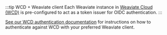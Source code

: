 :::tip WCD + Weaviate client
Each Weaviate instance in [Weaviate Cloud (WCD)](https://console.weaviate.cloud/) is pre-configured to act as a token issuer for OIDC authentication.
:::

[See our WCD authentication documentation](/developers/wcs/manage-clusters/connect) for instructions on how to authenticate against WCD with your preferred Weaviate client.

